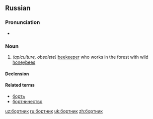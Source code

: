 ==Russian==

===Pronunciation===
* {{ru-IPA|бо́ртник}}

===Noun===
{{ru-noun|бо́ртник|m-an|бо́ртника|бо́ртники}}

# ''(apiculture, obsolete)'' [[beekeeper]] who works in the forest with wild [[honeybee]]s

====Declension====
{{ru-noun-table|бо́ртник|a=an}}

====Related terms====
* [[борть]]
* [[бортничество]]

[[uz:бортник]]
[[ru:бортник]]
[[uk:бортник]]
[[zh:бортник]]